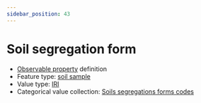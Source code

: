 ```yaml
---
sidebar_position: 43
---
```



# Soil segregation form

- [Observable property](/viewers/dawe-vocabs?uri=https://linked.data.gov.au/def/nrm/898c9bd8-ae04-4917-94b9-75725c050850) definition
- Feature type: [soil sample](http://linked.data.gov.au/def/tern-cv/06461021-a6c2-4175-9651-23653c2b9116)
- Value type: [IRI](https://w3id.org/tern/ontologies/tern/IRI)
- Categorical value collection: [Soils segregations forms codes](/viewers/dawe-vocabs?uri=https://linked.data.gov.au/def/nrm/e2a473c3-a2e3-44fc-a309-a662c6e53542)

<Example
  protocolModule="soil-pit-characterization"
  observableProperty="https://linked.data.gov.au/def/nrm/898c9bd8-ae04-4917-94b9-75725c050850"
/>
